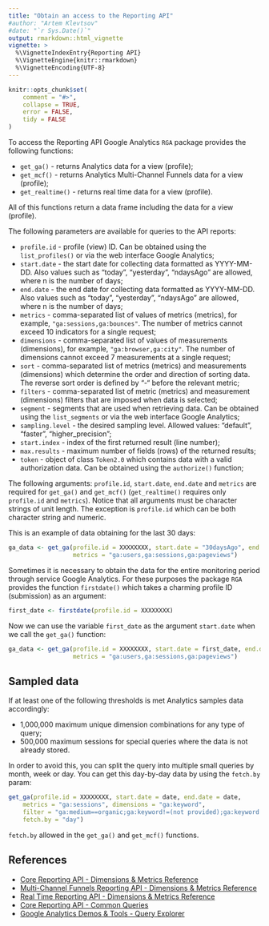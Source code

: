 ```yaml
---
title: "Obtain an access to the Reporting API"
#author: "Artem Klevtsov"
#date: "`r Sys.Date()`"
output: rmarkdown::html_vignette
vignette: >
  %\VignetteIndexEntry{Reporting API}
  %\VignetteEngine{knitr::rmarkdown}
  %\VignetteEncoding{UTF-8}
---
```


```r
knitr::opts_chunk$set(
    comment = "#>",
    collapse = TRUE,
    error = FALSE,
    tidy = FALSE
)
```
 
To access the Reporting API Google Analytics `RGA` package provides the following functions:

* `get_ga()` - returns Analytics data for a view (profile);
* `get_mcf()` - returns Analytics Multi-Channel Funnels data for a view (profile);
* `get_realtime()` - returns real time data for a view (profile).

All of this functions return a data frame including the data for a view (profile).

The following parameters are available for queries to the API reports:

* `profile.id` - profile (view) ID. Can be obtained using the `list_profiles()` or via the web interface Google Analytics;
* `start.date` - the start date for collecting data formatted as YYYY-MM-DD. Also values such as "today", "yesterday", "ndaysAgo" are allowed, where n is the number of days;
* `end.date` - the end date for collecting data formatted as YYYY-MM-DD. Also values such as "today", "yesterday", "ndaysAgo" are allowed, where n is the number of days;
* `metrics` -  comma-separated list of values ​​of metrics (metrics), for example, `"ga:sessions,ga:bounces"`. The number of metrics cannot exceed 10 indicators for a single request;
* `dimensions` - comma-separated list of values ​​of measurements (dimensions), for example, `"ga:browser,ga:city"`. The number of dimensions cannot exceed 7 measurements at a single request;
* `sort` - comma-separated list of metrics (metrics) and measurements (dimensions) which determine the order and direction of sorting data. The reverse sort order is defined by “-“ before the relevant metric;
* `filters` - comma-separated list of metric (metrics) and measurement (dimensions) filters that are imposed when data is selected;
* `segment` - segments that are used when retrieving data. Can be obtained using the `list_segments` or via the web interface Google Analytics;
* `sampling.level` - the desired sampling level. Allowed values: "default", "faster", "higher_precision";
* `start.index` - index of the first returned result (line number);
* `max.results` - maximum number of fields (rows) of the returned results;
* `token` - object of class `Token2.0` which contains data with a valid authorization data. Can be obtained using the `authorize()` function;

The following arguments: `profile.id`, `start.date`, `end.date` and `metrics` are required for `get_ga()` and `get_mcf()` (`get_realtime()` requires only `profile.id` and `metrics`). Notice that all arguments must be character strings of unit length. The exception is `profile.id` which can be both character string and numeric.

This is an example of data obtaining for the last 30 days:

```r
ga_data <- get_ga(profile.id = XXXXXXXX, start.date = "30daysAgo", end.date = "yesterday",
                  metrics = "ga:users,ga:sessions,ga:pageviews")
```

Sometimes it is necessary to obtain the data for the entire monitoring period through service Google Analytics. For these purposes the package `RGA` provides the function `firstdate()` which takes a charming profile ID (submission) as an argument:

```r
first_date <- firstdate(profile.id = XXXXXXXX)
```

Now we can use the variable `first_date` as the argument `start.date` when we call the `get_ga()` function:

```r
ga_data <- get_ga(profile.id = XXXXXXXX, start.date = first_date, end.date = "yesterday",
                  metrics = "ga:users,ga:sessions,ga:pageviews")
```

## Sampled data

If at least one of the following thresholds is met Analytics samples data accordingly:

* 1,000,000 maximum unique dimension combinations for any type of query;
* 500,000 maximum sessions for special queries where the data is not already stored.

In order to avoid this, you can split the query into multiple small queries by month, week or day. You can get this day-by-day data by using the `fetch.by` param:

```r
get_ga(profile.id = XXXXXXXX, start.date = date, end.date = date,
    metrics = "ga:sessions", dimensions = "ga:keyword",
    filter = "ga:medium==organic;ga:keyword!=(not provided);ga:keyword!=(not set)",
    fetch.by = "day")
```

`fetch.by` allowed in the `get_ga()` and `get_mcf()` functions.

## References

- [Core Reporting API - Dimensions & Metrics Reference](https://developers.google.com/analytics/devguides/reporting/core/dimsmets)
- [Multi-Channel Funnels Reporting API - Dimensions & Metrics Reference](https://developers.google.com/analytics/devguides/reporting/mcf/dimsmets/)
- [Real Time Reporting API - Dimensions & Metrics Reference](https://developers.google.com/analytics/devguides/reporting/realtime/dimsmets/)
- [Core Reporting API - Common Queries](https://developers.google.com/analytics/devguides/reporting/core/v3/common-queries)
- [Google Analytics Demos & Tools - Query Explorer](https://ga-dev-tools.appspot.com/explorer/)
